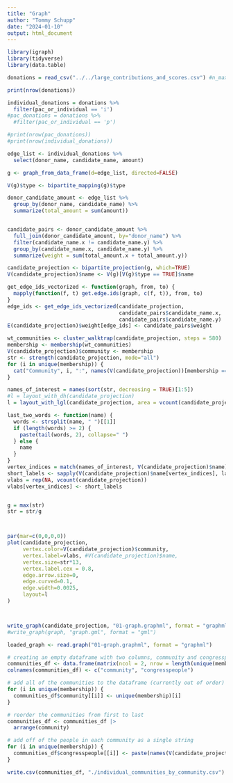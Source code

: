 ```yaml
---
title: "Graph"
author: "Tommy Schupp"
date: "2024-01-10"
output: html_document
---
```


```r
library(igraph)
library(tidyverse)
library(data.table)

donations = read_csv("../../large_contributions_and_scores.csv") #n_max if you don't want to explode

print(nrow(donations))

individual_donations = donations %>%
  filter(pac_or_individual == 'i')
#pac_donations = donations %>%
  #filter(pac_or_individual == 'p')

#print(nrow(pac_donations))
#print(nrow(individual_donations))

```

```r
edge_list <- individual_donations %>%
  select(donor_name, candidate_name, amount)

g <- graph_from_data_frame(d=edge_list, directed=FALSE)

V(g)$type <- bipartite_mapping(g)$type

donor_candidate_amount <- edge_list %>%
  group_by(donor_name, candidate_name) %>%
  summarize(total_amount = sum(amount))


candidate_pairs <- donor_candidate_amount %>%
  full_join(donor_candidate_amount, by="donor_name") %>%
  filter(candidate_name.x != candidate_name.y) %>%
  group_by(candidate_name.x, candidate_name.y) %>%
  summarize(weight = sum(total_amount.x + total_amount.y))

candidate_projection <- bipartite_projection(g, which=TRUE)
V(candidate_projection)$name <- V(g)[V(g)$type == TRUE]$name

get_edge_ids_vectorized <- function(graph, from, to) {
  mapply(function(f, t) get.edge.ids(graph, c(f, t)), from, to)
}
edge_ids <- get_edge_ids_vectorized(candidate_projection, 
                                    candidate_pairs$candidate_name.x, 
                                    candidate_pairs$candidate_name.y)
E(candidate_projection)$weight[edge_ids] <- candidate_pairs$weight

```

```r

wt_communities <- cluster_walktrap(candidate_projection, steps = 580)
membership <- membership(wt_communities)
V(candidate_projection)$community <- membership
str <- strength(candidate_projection, mode="all")
for (i in unique(membership)) {
  cat("Community", i, ":", names(V(candidate_projection))[membership == i], "\n")
}
```

```r

names_of_interest = names(sort(str, decreasing = TRUE)[1:5])
#l = layout_with_dh(candidate_projection)
l = layout_with_lgl(candidate_projection, area = vcount(candidate_projection)^5, cellsize=vcount(candidate_projection)^4)

last_two_words <- function(name) {
  words <- strsplit(name, " ")[[1]]
  if (length(words) >= 2) {
    paste(tail(words, 2), collapse=" ")
  } else {
    name  
  }
}
vertex_indices = match(names_of_interest, V(candidate_projection)$name)
short_labels <- sapply(V(candidate_projection)$name[vertex_indices], last_two_words)
vlabs = rep(NA, vcount(candidate_projection))
vlabs[vertex_indices] <- short_labels


g = max(str)
str = str/g



par(mar=c(0,0,0,0))
plot(candidate_projection, 
     vertex.color=V(candidate_projection)$community,
     vertex.label=vlabs, #V(candidate_projection)$name, 
     vertex.size=str*13, 
     vertex.label.cex = 0.8,
     edge.arrow.size=0, 
     edge.curved=0.1, 
     edge.width=0.0025,
     layout=l
)




```


```r
write_graph(candidate_projection, "01-graph.graphml", format = "graphml")
#write_graph(graph, "graph.gml", format = "gml")
```

```r
loaded_graph <- read.graph("01-graph.graphml", format = "graphml")
```

```r
# creating an empty dataframe with two columns, community and congresspeople
communities_df <- data.frame(matrix(ncol = 2, nrow = length(unique(membership))))
colnames(communities_df) <- c("community", "congresspeople")

# add all of the communities to the dataframe (currently out of order)
for (i in unique(membership)) {
  communities_df$community[[i]] <- unique(membership)[i]
}

# reorder the communities from first to last
communities_df <- communities_df |>
  arrange(community)

# add off of the people in each community as a single string
for (i in unique(membership)) {
  communities_df$congresspeople[[i]] <- paste(names(V(candidate_projection)[membership == i]), sep="", collapse=", ") 
}

write.csv(communities_df, "./individual_communities_by_community.csv")
```


